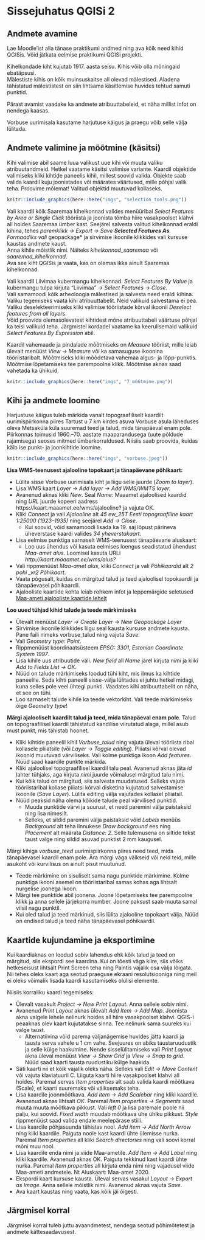 # Sissejuhatus QGISi 2 {#qgis_2}

## Andmete avamine

Lae Moodle'ist alla tänase praktikumi andmed ning ava kõik need kihid QGISis. Võid jätkata eelmise praktikumi QGISi projekti. 

Kihelkondade kiht kujutab 1917. aasta seisu. Kihis võib olla mõningaid ebatäpsusi.  
Mälestiste kihis on kõik muinsuskaitse all olevad mälestised. Aladena tähistatud mälestistest on siin lihtsama käsitlemise huvides tehtud samuti punktid. 

Pärast avamist vaadake ka andmete atribuuttabeleid, et näha millist infot on nendega kaasas. 

Vorbuse uurimisala kasutame harjutuse käigus ja praegu võib selle välja lülitada.

## Andmete valimine ja mõõtmine (käsitsi)

Kihi valimise abil saame luua valikust uue kihi või muuta valiku atribuutandmeid. Hetkel vaatame käsitsi valimise variante. Kaardil objektide valimiseks kliki kihtide paneelis kihil, millest soovid valida. Objekte saab valida kaardil kuju joonistades või määrates väärtused, mille põhjal valik teha. Proovime mõlemat! Valitud objektid muutuvad kollaseks. 

```r
knitr::include_graphics(here::here("imgs", "selection_tools.png"))
```

Vali kaardil kõik Saaremaa kihelkonnad valides menüüribal *Select Features by Area or Single Click* tööriista ja joonista tõmba hiire vasakpoolset klahvi all hoides Saaremaa ümber kast. Seejärel salvesta valitud kihelkonnad eraldi kihina, tehes *paremklikk → Export → Save **Selected Features As**.  
Formaadiks vali *geopackage* ja sirvimise ikoonile klikkides vali kursuse kaustas andmete kaust.  
Anna kihile mõistlik nimi. Näiteks *kihelkonnad_saaremaa* või *saaremaa_kihelkonnad*.  
Ava see kiht QGISis ja vaata, kas on olemas ikka ainult Saaremaa kihelkonnad.  

Vali kaardil Liivimaa kubermangu kihelkonnad. *Select Features By Value* ja kubermangu tulpa kirjuta "Liivimaa" *→ Select Features → Close*.  
Vali samamoodi kõik arheoloogia mälestised ja salvesta need eraldi kihina. Valiku tegemiseks vaata kihi atribuuttabelit. Neid valikuid salvestama ei pea.  
Valiku deselekteerimiseks kliki valimise tööriistade kõrval ikoonil *Deselect features from all layers*.  
Võid proovida olemasolevatest kihtidest mõne atribuuttabeli väärtuse põhjal ka teisi valikuid teha. Järgmistel kordadel vaatame ka keerulisemaid valikuid *Select Features By Expression* abil. 

Kaardil vahemaade ja pindalade mõõtmiseks on *Measure* tööriist, mille leiab ülevalt menüüst *View → Measure* või ka samasuguse ikoonina tööriistaribalt. Mõõtmiseks kliki mõõdetava vahemaa algus- ja lõpp-punktis. Mõõtmise lõpetamiseks tee parempoolne klikk. Mõõtmise aknas saad vahetada ka ühikuid.

```r
knitr::include_graphics(here::here("imgs", "7_m66tmine.png"))
```


## Kihi ja andmete loomine

Harjustuse käigus tuleb märkida vanalt topograafiliselt kaardilt uurimispiirkonna piires Tartust u 7 km kirdes asuva Vorbuse asula läheduses oleva Metsaküla küla suuremad teed ja talud, mida tänapäeval enam pole. Piirkonnas toimusid 1960.–70. aastate maaparandusega (uute põldude rajamisega) seoses mitmed ümberkorraldused. Niisiis saab proovida, kuidas käib ise punkt- ja joonkihtide loomine. 

```r
knitr::include_graphics(here::here("imgs", "vorbuse.jpeg"))
```

**Lisa WMS-teenusest ajalooline topokaart ja tänapäevane põhikaart:**  

- Lülita sisse Vorbuse uurimisala kiht ja liigu selle juurde (*Zoom to layer*). 
- Lisa WMS kaart *Layer → Add layer → Add WMS/WMTS layer*.
- Avanenud aknas kliki *New*. Seal *Name*: Maaamet ajaloolised kaardid ning *URL* juurde kopeeri aadress https://kaart.maaamet.ee/wms/ajalooline? ja vajuta OK.
- Kliki *Connect* ja vali *Ajalooline* alt *45 ew_25T Eesti topograafiline kaart 1:25000 (1923–1935)* ning seejärel *Add → Close*.
    - Kui soovid, võid samamoodi lisada ka 19. saj lõpust pärineva üheverstase kaardi valides *34 yheverstakaart*. 
- Lisa eelmise punktiga sarnaselt WMS-teenusest tänapäevane aluskaart:
  - Loo uus ühendus või kasuta eelmises loengus seadistatud ühendust *Maa-amet alus*. Loomisel kasuta URLi  *http://kaart.maaamet.ee/wms/alus?*
- Vali rippmenüüst *Maa-amet alus*, kliki *Connect* ja vali *Põhikaardid* alt *2 pohi \_vr2 Põhikaart*.
- Vaata põgusalt, kuidas on märgitud talud ja teed ajaloolisel topokaardil ja tänapäevasel põhikaardil.
- Ajalooliste kaartide kohta leiab rohkem infot ja leppemärgide seletused [Maa-ameti ajalooliste kaartide lehelt](https://geoportaal.maaamet.ee/est/Kaardirakendused/Ajaloolised-kaardid/Ajalooliste-kaartide-rakenduse-kirjeldus-p157.html) 

**Loo uued tühjad kihid talude ja teede märkimiseks** 

- Ülevalt menüüst *Layer → Create Layer → New Geopackage Layer*
- Sirvimise ikoonile klikkides liigu seal kausta kursuse andmete kausta. Pane faili nimeks vorbuse_talud ning vajuta *Save*.
- Vali *Geometry type: Point*.
- Rippmenüüst koordinaatsüsteem *EPSG: 3301, Estonian Coordinate System 1997*.
- Lisa kihile uus atribuutide väli. *New field* all *Name* järel kirjuta *nimi* ja kliki *Add to Fields List → OK*.
- Nüüd on talude märkimiseks loodud tühi kiht, mis ilmus ka kihtide paneelile. Seda kihti paneelil sisse-välja lülitades ei juhtu hetkel midagi, kuna selles pole veel ühtegi punkti. Vaadates kihi atribuuttabelit on näha, et see on tühi. 
- Loo sarnaselt talude kihile ka teede vektorkiht. Vali teede märkimiseks õige *Geometry type*! 


**Märgi ajalooliselt kaardilt talud ja teed, mida tänapäeval enam pole**. Talud on topograafilisel kaardil tähistatud kandilise viirutatud alaga, millel asub must punkt, mis tähistab hoonet.

- Kliki kihtide paneelil kihil *Vorbuse_talud* ning vajuta üleval tööriista ribal kollasele pliiatsile (või *Layer → Toggle editing*). Pliiatsi kõrval olevad ikoonid muutuvad värviliseks. Vali kolme punktiga ikoon *Add features*. Nüüd saad kaardile punkte märkida.
- Kliki ajaloolisel topograafilisel kaardil talu peal. Avanenud aknas jäta *id* lahter tühjaks, aga kirjuta *nimi* juurde võimalusel märgitud talu nimi.
- Kui kõik talud on märgitud, siis salvesta muudatused. Selleks vajuta tööriistaribal kollase pliiatsi kõrval disketina kujutatud salvestamise ikoonile (*Save Layer*). Lülita editing välja vajutades kollasel pliiatsil.
- Nüüd peaksid näha olema kõikide talude peal värvilised punktid.
  - Muuda punktide värvi ja suurust, et need paremini välja paistaksid ning lisa nimesilt.
  - Selleks, et sildid paremini välja paistaksid võid *Labels* menüüs *Background* alt teha linnukese *Draw background* ees ning *Placement* alt määrata *Distance: 2*. Selle tulemusena on siltide tekst taust valge ning sildid asuvad punktist 2 mm kaugusel.

Märgi kihiga *vorbuse_teed* uurimispiirkonna piires need teed, mida tänapäevasel kaardil enam pole. Ära märgi väga väikseid või neid teid, mille asukoht või kurvilisus on ainult pisut muutunud.

- Teede märkimine on sisuliselt sama nagu punktide märkimine. Kolme punktiga ikooni asemel on tööriistaribal samas kohas aga lihtsalt nurgelise joonega ikoon.
- Märgi tee punktide abil joonena. Joone lõpetamiseks tee parempoolne klikk ja anna sellele järjekorra number. Joone paksust saab muuta samal viisil nagu punktil.
- Kui oled talud ja teed märkinud, siis lülita ajalooline topokaart välja. Nüüd on endised talud ja teed näha tänapäevasel põhikaardil.

## Kaartide kujundamine ja eksportimine

Kui kaardiaknas on loodud sobiv lahendus ehk kõik talud ja teed on märgitud, siis ekspordi see kaardina. Kui on tõesti väga kiire, siis võiks hetkeseisust lihtsalt Print Screen teha ning Paintis vajalik osa välja lõigata. Nii tehes oleks kaart aga seotud praeguse ekraani resolutsiooniga ning meil ei oleks võimalik lisada kaardi kasutamiseks olulisi elemente.

Niisiis korraliku kaardi tegemiseks: 

- Ülevalt vasakult *Project → New Print Layout*. Anna sellele sobiv nimi.
- Avanenud *Print Layout* aknas ülevalt *Add Item → Add Map*. Joonista akna valgele lehele nelinurk hoides all hiire vasakpoolset klahvi. QGIS-i peaaknas olev kaart kujutatakse sinna. Tee nelinurk sama suureks kui valge taust.
    - Alternatiivina võid parema väljanägemise huvides jätta kaardi ja tausta serva vahele u 1 cm vahe. Seejuures on abiks taustaruudustik ja selle külge haakumine. Nende sisselülitamiseks vali *Print Layout* akna üleval menüüst *View → Show Grid* ja *View → Snap to grid*. Nüüd saad kaarti tausta ruudustiku külge haakida. 
- Säti kaarti nii et kõik vajalik oleks näha. Selleks vali *Edit → Move Content* või vajuta klaviatuuril C. Liiguta kaarti hiire vasakpoolset klahvi all hoides. Paremal servas *Item properties* alt saab valida kaardi mõõtkava (Scale), et kaarti suuremaks või väiksemaks teha.
- Lisa kaardile joonmõõtkava. *Add item → Add Scalebar* ning kliki kaardile. Avanenud aknas lihtsalt *OK*. Paremal *Item properties → Segments* saad muuta muuta mõõtkava pikkust. Vali *left 0* ja lisa paremale poole nii palju, kui soovid. *Fixed width* muudab mõõtkava ühe ühiku pikkust. *Style* rippmenüüst saad valida endale meelepärase stiili. 
- Lisa kaardile põhjasuunda tähistav nool. *Add item → Add North Arrow* ning kliki kaardile. Paiguta noole kast kaardi ühte ülemisse nurka. Paremal *Item properties* all kliki *Search directories* ning vali soovi korral mõni muu nool.
- Lisa kaardile enda nimi ja viide Maa-ametile. *Add Item → Add Label* ning kliki kaardile. Avanenud aknas OK. Paiguta tekkinud kast kaardi ühte nurka. Paremal *Item properties* all kirjuta enda nimi ning vajadusel viide Maa-ameti andmetele. Nt Aluskaart: Maa-amet 2020.
- Ekspordi kaart kursuse kausta. Üleval servas vasakul *Layout → Export as Image*. Anna sellele mõistlik nimi. Avanenud aknas vajuta *Save*.
- Ava kaart kaustas ning vaata, kas kõik jäi õigesti.


## Järgmisel korral 

Järgmisel korral tuleb juttu avaandmetest, nendega seotud põhimõtetest ja andmete kättesaadavusest. 
